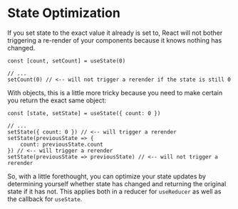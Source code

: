 # State Optimization

If you set state to the exact value it already is set to, React will not bother
triggering a re-render of your components because it knows nothing has changed.

```tsx
const [count, setCount] = useState(0)

// ...
setCount(0) // <-- will not trigger a rerender if the state is still 0
```

With objects, this is a little more tricky because you need to make certain you
return the exact same object:

```tsx
const [state, setState] = useState({ count: 0 })

// ...
setState({ count: 0 }) // <-- will trigger a rerender
setState(previousState => {
	count: previousState.count
}) // <-- will trigger a rerender
setState(previousState => previousState) // <-- will not trigger a rerender
```

So, with a little forethought, you can optimize your state updates by
determining yourself whether state has changed and returning the original state
if it has not. This applies both in a reducer for `useReducer` as well as the
callback for `useState`.
